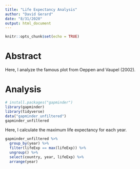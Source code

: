 ```yaml
---
title: "Life Expectancy Analysis"
author: "David Gerard"
date: "8/31/2020"
output: html_document
---
```


```r
knitr::opts_chunk$set(echo = TRUE)
```

# Abstract

Here, I analyze the famous plot from Oeppen and Vaupel (2002).

# Analysis

```r
# install.packages("gapminder")
library(gapminder)
library(tidyverse)
data("gapminder_unfiltered")
gapminder_unfiltered
```


Here, I calculate the maximum life expectancy for each year.
```r
gapminder_unfiltered %>%
  group_by(year) %>%
  filter(lifeExp == max(lifeExp)) %>%
  ungroup() %>%
  select(country, year, lifeExp) %>%
  arrange(year)
```





